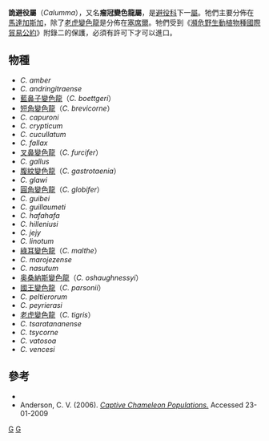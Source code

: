 {{Automatic Taxobox
| taxon = Calumma
| authority = 
| image = Calumma Parsonii Ste Marie Madagascar.jpg
| image_caption = [[國王變色龍|國王變色龍]]
| subdivision_ranks = [[種|種]]
| subdivision = 参见內文
}}

'''詭避役屬'''（''Calumma''），又名'''瘤冠變色龍屬'''，是[[避役科|避役科]]下一[[屬|屬]]。牠們主要分佈在[[馬達加斯加|馬達加斯加]]，除了[[老虎變色龍|老虎變色龍]]是分佈在[[塞席爾|塞席爾]]。牠們受到《[[瀕危野生動植物種國際貿易公約|瀕危野生動植物種國際貿易公約]]》附錄二的保護，必須有許可下才可以進口。

==物種==

* ''C. amber''
* ''C. andringitraense''
* [[藍鼻子變色龍|藍鼻子變色龍]]（''C. boettgeri''）
* [[短角變色龍|短角變色龍]]（''C. brevicorne''）
* ''C. capuroni''
* ''C. crypticum''
* ''C. cucullatum''
* ''C. fallax''
* [[叉鼻變色龍|叉鼻變色龍]]（''C. furcifer''）
* ''C. gallus''
* [[腹紋變色龍|腹紋變色龍]]（''C. gastrotaenia''）
* ''C. glawi''
* [[圓角變色龍|圓角變色龍]]（''C. globifer''）
* ''C. guibei''
* ''C. guillaumeti''
* ''C. hafahafa''
* ''C. hilleniusi''
* ''C. jejy''
* ''C. linotum''
* [[綠耳變色龍|綠耳變色龍]]（''C. malthe''）
* ''C. marojezense''
* ''C. nasutum''
* [[奥桑納斯變色龍|奥桑納斯變色龍]]（''C. oshaughnessyi''）
* [[國王變色龍|國王變色龍]]（''C. parsonii''）
* ''C. peltierorum''
* ''C. peyrierasi''
* [[老虎變色龍|老虎變色龍]]（''C. tigris''）
* ''C. tsaratananense''
* ''C. tsycorne''
* ''C. vatosoa''
* ''C. vencesi''

==參考==
* {{cite book | last=Glaw | first=Frank | coauthors=Vences, Miguel | title=A Field Guide to Amphibians and Reptiles of Madagascar, 2nd edition | publisher=M. Vences & F. Glaw Verlags GbR | date=1994 | location=Köln | isbn=3-929449-01-3 }}
* Anderson, C. V. (2006). ''[http://chameleonnews.com/index.php?page=article&id=24 Captive Chameleon Populations.]'' Accessed 23-01-2009
{{Taxonbar}}
[[Category:詭避役屬|G]]
[[Category:變色龍|G]]